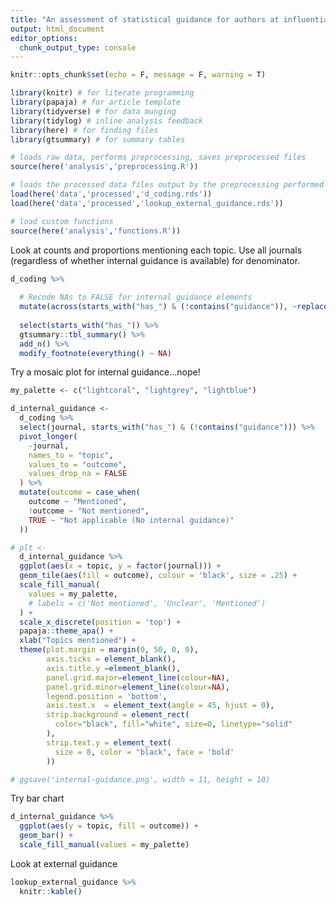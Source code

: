 ```yaml
---
title: "An assessment of statistical guidance for authors at influential academic journals across scientific disciplines: Preliminary analysis"
output: html_document
editor_options: 
  chunk_output_type: console
---
```


```r
knitr::opts_chunk$set(echo = F, message = F, warning = T)
```

```r
library(knitr) # for literate programming
library(papaja) # for article template
library(tidyverse) # for data munging
library(tidylog) # inline analysis feedback
library(here) # for finding files
library(gtsummary) # for summary tables
```

```r
# loads raw data, performs preprocessing, saves preprocessed files
source(here('analysis','preprocessing.R'))
```

```r
# loads the processed data files output by the preprocessing performed above
load(here('data','processed','d_coding.rds'))
load(here('data','processed','lookup_external_guidance.rds'))
```

```r
# load custom functions
source(here('analysis','functions.R'))
```
Look at counts and proportions mentioning each topic. Use all journals (regardless of whether internal guidance is available) for denominator.
```r
d_coding %>% 
  
  # Recode NAs to FALSE for internal guidance elements
  mutate(across(starts_with("has_") & (!contains("guidance")), ~replace_na(., FALSE) )) %>% 
  
  select(starts_with("has_")) %>% 
  gtsummary::tbl_summary() %>%
  add_n() %>% 
  modify_footnote(everything() ~ NA)
```

Try a mosaic plot for internal guidance...nope!
```r
my_palette <- c("lightcoral", "lightgrey", "lightblue")

d_internal_guidance <-
  d_coding %>% 
  select(journal, starts_with("has_") & (!contains("guidance"))) %>% 
  pivot_longer(
    -journal,
    names_to = "topic",
    values_to = "outcome",
    values_drop_na = FALSE
  ) %>% 
  mutate(outcome = case_when(
    outcome ~ "Mentioned",
    !outcome ~ "Not mentioned",
    TRUE ~ "Not applicable (No internal guidance)"
  ))

# plt <- 
  d_internal_guidance %>%
  ggplot(aes(x = topic, y = factor(journal))) +
  geom_tile(aes(fill = outcome), colour = 'black', size = .25) +
  scale_fill_manual(
    values = my_palette,
    # labels = c('Not mentioned', 'Unclear', 'Mentioned')
  ) +
  scale_x_discrete(position = 'top') +
  papaja::theme_apa() +
  xlab("Topics mentioned") +
  theme(plot.margin = margin(0, 50, 0, 0),
        axis.ticks = element_blank(),
        axis.title.y =element_blank(),
        panel.grid.major=element_line(colour=NA), 
        panel.grid.minor=element_line(colour=NA),
        legend.position = 'bottom',
        axis.text.x  = element_text(angle = 45, hjust = 0),
        strip.background = element_rect(
          color="black", fill="white", size=0, linetype="solid"
        ),
        strip.text.y = element_text(
          size = 8, color = "black", face = 'bold'
        ))

# ggsave('internal-guidance.png', width = 11, height = 10)
```

Try bar chart
```r
d_internal_guidance %>% 
  ggplot(aes(y = topic, fill = outcome)) +
  geom_bar() +
  scale_fill_manual(values = my_palette)
```

Look at external guidance
```r
lookup_external_guidance %>% 
  knitr::kable()
```